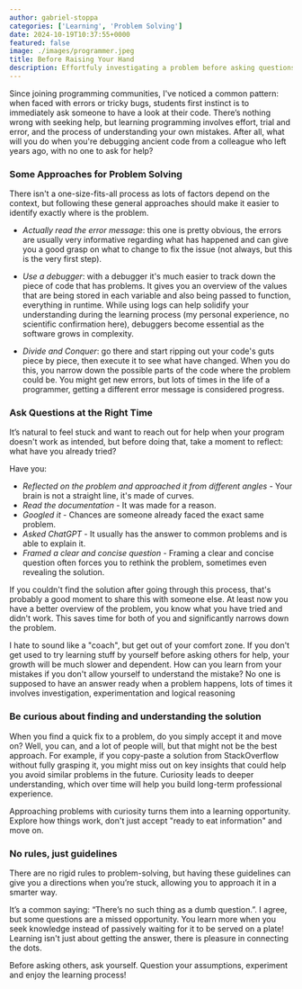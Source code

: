 ```yaml
---
author: gabriel-stoppa
categories: ['Learning', 'Problem Solving']
date: 2024-10-19T10:37:55+0000
featured: false
image: ./images/programmer.jpeg
title: Before Raising Your Hand
description: Effortfuly investigating a problem before asking questions
---
```


Since joining programming communities, I've noticed a common pattern: when faced with errors or tricky bugs, students first instinct is to immediately ask someone to have a look at their code. There’s nothing wrong with seeking help, but learning programming involves effort, trial and error, and the process of understanding your own mistakes. After all, what will you do when you're debugging ancient code from a colleague who left years ago, with no one to ask for help?

### Some Approaches for Problem Solving

There isn't a one-size-fits-all process as lots of factors depend on the context, but following these general approaches should make it easier to identify exactly where is the problem.

- *Actually read the error message*: this one is pretty obvious, the errors are usually very informative regarding what has happened and can give you a good grasp on what to change to fix the issue (not always, but this is the very first step).

- *Use a debugger*: with a debugger it's much easier to track down the piece of code that has problems. It gives you an overview of the values that are being stored in each variable and also being passed to function, everything in runtime. While using logs can help solidify your understanding during the learning process (my personal experience, no scientific confirmation here), debuggers become essential as the software grows in complexity.

- *Divide and Conquer*: go there and start ripping out your code's guts piece by piece, then execute it to see what have changed.
When you do this, you narrow down the possible parts of the code where the problem could be. You might get new errors, but lots of times in the life of a programmer, getting a different error message is considered progress.

### Ask Questions at the Right Time

It’s natural to feel stuck and want to reach out for help when your program doesn't work as intended, but before doing that, take a moment to reflect: what have you already tried?

Have you:

- *Reflected on the problem and approached it from different angles* - Your brain is not a straight line, it's made of curves.
- *Read the documentation* - It was made for a reason.
- *Googled it* - Chances are someone already faced the exact same problem.
- *Asked ChatGPT* - It usually has the answer to common problems and is able to explain it.
- *Framed a clear and concise question* - Framing a clear and concise question often forces you to rethink the problem, sometimes even revealing the solution.

If you couldn't find the solution after going through this process, that's probably a good moment to share this with someone else. At least now you have a better overview of the problem, you know what you have tried and didn't work. This saves time for both of you and significantly narrows down the problem.

I hate to sound like a "coach", but get out of your comfort zone. If you don't get used to try learning stuff by yourself before asking others for help, your growth will be much slower and dependent. How can you learn from your mistakes if you don't allow yourself to understand the mistake? No one is supposed to have an answer ready when a problem happens, lots of times it involves investigation, experimentation and logical reasoning

### Be curious about finding and understanding the solution

When you find a quick fix to a problem, do you simply accept it and move on? Well, you can, and a lot of people will, but that might not be the best approach. For example, if you copy-paste a solution from StackOverflow without fully grasping it, you might miss out on key insights that could help you avoid similar problems in the future. Curiosity leads to deeper understanding, which over time will help you build long-term professional experience.

Approaching problems with curiosity turns them into a learning opportunity. Explore how things work, don't just accept "ready to eat information" and move on.

### No rules, just guidelines

There are no rigid rules to problem-solving, but having these guidelines can give you a directions when you’re stuck, allowing you to approach it in a smarter way.

It’s a common saying: “There’s no such thing as a dumb question.”. I agree, but some questions are a missed opportunity. You learn more when you seek knowledge instead of passively waiting for it to be served on a plate! Learning isn't just about getting the answer, there is pleasure in connecting the dots.

Before asking others, ask yourself. Question your assumptions, experiment and enjoy the learning process!